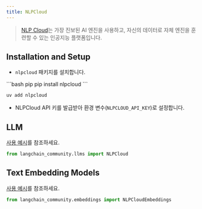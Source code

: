 ```yaml
---
title: NLPCloud
---
```


>[NLP Cloud](https://docs.nlpcloud.com/#introduction)는 가장 진보된 AI 엔진을 사용하고, 자신의 데이터로 자체 엔진을 훈련할 수 있는 인공지능 플랫폼입니다.


## Installation and Setup

- `nlpcloud` 패키지를 설치합니다.

<CodeGroup>
```bash pip
pip install nlpcloud
```

```bash uv
uv add nlpcloud
```
</CodeGroup>

- NLPCloud API 키를 발급받아 환경 변수(`NLPCLOUD_API_KEY`)로 설정합니다.


## LLM

[사용 예시](/oss/integrations/llms/nlpcloud)를 참조하세요.

```python
from langchain_community.llms import NLPCloud
```

## Text Embedding Models

[사용 예시](/oss/integrations/text_embedding/nlp_cloud)를 참조하세요.

```python
from langchain_community.embeddings import NLPCloudEmbeddings
```